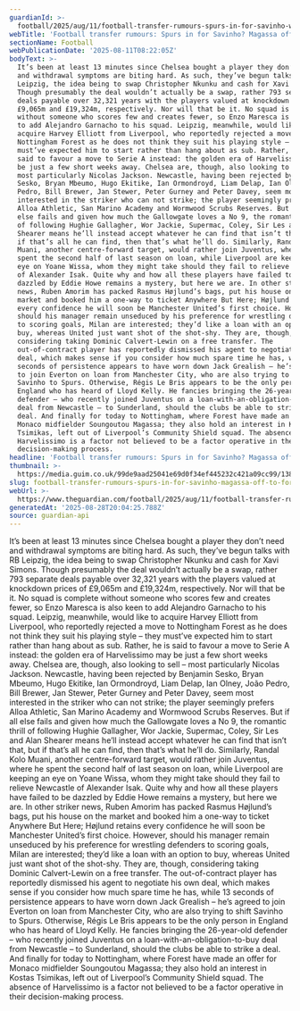 ```yaml
---
guardianId: >-
  football/2025/aug/11/football-transfer-rumours-spurs-in-for-savinho-wissa-to-liverpool
webTitle: 'Football transfer rumours: Spurs in for Savinho? Magassa off to Forest?'
sectionName: Football
webPublicationDate: '2025-08-11T08:22:05Z'
bodyText: >-
  It’s been at least 13 minutes since Chelsea bought a player they don’t need
  and withdrawal symptoms are biting hard. As such, they’ve begun talks with RB
  Leipzig, the idea being to swap Christopher Nkunku and cash for Xavi Simons.
  Though presumably the deal wouldn’t actually be a swap, rather 793 separate
  deals payable over 32,321 years with the players valued at knockdown prices of
  £9,065m and £19,324m, respectively. Nor will that be it. No squad is complete
  without someone who scores few and creates fewer, so Enzo Maresca is also keen
  to add Alejandro Garnacho to his squad. Leipzig, meanwhile, would like to
  acquire Harvey Elliott from Liverpool, who reportedly rejected a move to
  Nottingham Forest as he does not think they suit his playing style – they
  must’ve expected him to start rather than hang about as sub. Rather, he is
  said to favour a move to Serie A instead: the golden era of Harvelissimo may
  be just a few short weeks away. Chelsea are, though, also looking to sell –
  most particularly Nicolas Jackson. Newcastle, having been rejected by Benjamin
  Sesko, Bryan Mbeumo, Hugo Ekitike, Ian Ormondroyd, Liam Delap, Ian Olney, João
  Pedro, Bill Brewer, Jan Stewer, Peter Gurney and Peter Davey, seem most
  interested in the striker who can not strike; the player seemingly prefers
  Alloa Athletic, San Marino Academy and Wormwood Scrubs Reserves. But if all
  else fails and given how much the Gallowgate loves a No 9, the romantic thrill
  of following Hughie Gallagher, Wor Jackie, Supermac, Coley, Sir Les and Alan
  Shearer means he’ll instead accept whatever he can find that isn’t that, but
  if that’s all he can find, then that’s what he’ll do. Similarly, Randal Kolo
  Muani, another centre-forward target, would rather join Juventus, where he
  spent the second half of last season on loan, while Liverpool are keeping an
  eye on Yoane Wissa, whom they might take should they fail to relieve Newcastle
  of Alexander Isak. Quite why and how all these players have failed to be
  dazzled by Eddie Howe remains a mystery, but here we are. In other striker
  news, Ruben Amorim has packed Rasmus Højlund’s bags, put his house on the
  market and booked him a one-way to ticket Anywhere But Here; Højlund retains
  every confidence he will soon be Manchester United’s first choice. However,
  should his manager remain unseduced by his preference for wrestling defenders
  to scoring goals, Milan are interested; they’d like a loan with an option to
  buy, whereas United just want shot of the shot-shy. They are, though,
  considering taking Dominic Calvert-Lewin on a free transfer. The
  out-of-contract player has reportedly dismissed his agent to negotiate his own
  deal, which makes sense if you consider how much spare time he has, while 13
  seconds of persistence appears to have worn down Jack Grealish – he’s agreed
  to join Everton on loan from Manchester City, who are also trying to shift
  Savinho to Spurs. Otherwise, Régis Le Bris appears to be the only person in
  England who has heard of Lloyd Kelly. He fancies bringing the 26-year-old
  defender – who recently joined Juventus on a loan-with-an-obligation-to-buy
  deal from Newcastle – to Sunderland, should the clubs be able to strike a
  deal. And finally for today to Nottingham, where Forest have made an offer for
  Monaco midfielder Soungoutou Magassa; they also hold an interest in Kostas
  Tsimikas, left out of Liverpool’s Community Shield squad. The absence of
  Harvelissimo is a factor not believed to be a factor operative in their
  decision-making process.
headline: 'Football transfer rumours: Spurs in for Savinho? Magassa off to Forest?'
thumbnail: >-
  https://media.guim.co.uk/99de9aad25041e69d0f34ef445232c421a09cc99/1382_490_3468_2776/500.jpg
slug: football-transfer-rumours-spurs-in-for-savinho-magassa-off-to-forest
webUrl: >-
  https://www.theguardian.com/football/2025/aug/11/football-transfer-rumours-spurs-in-for-savinho-wissa-to-liverpool
generatedAt: '2025-08-28T20:04:25.788Z'
source: guardian-api
---
```

It’s been at least 13 minutes since Chelsea bought a player they don’t need and withdrawal symptoms are biting hard. As such, they’ve begun talks with RB Leipzig, the idea being to swap Christopher Nkunku and cash for Xavi Simons. Though presumably the deal wouldn’t actually be a swap, rather 793 separate deals payable over 32,321 years with the players valued at knockdown prices of £9,065m and £19,324m, respectively. Nor will that be it. No squad is complete without someone who scores few and creates fewer, so Enzo Maresca is also keen to add Alejandro Garnacho to his squad. Leipzig, meanwhile, would like to acquire Harvey Elliott from Liverpool, who reportedly rejected a move to Nottingham Forest as he does not think they suit his playing style – they must’ve expected him to start rather than hang about as sub. Rather, he is said to favour a move to Serie A instead: the golden era of Harvelissimo may be just a few short weeks away. Chelsea are, though, also looking to sell – most particularly Nicolas Jackson. Newcastle, having been rejected by Benjamin Sesko, Bryan Mbeumo, Hugo Ekitike, Ian Ormondroyd, Liam Delap, Ian Olney, João Pedro, Bill Brewer, Jan Stewer, Peter Gurney and Peter Davey, seem most interested in the striker who can not strike; the player seemingly prefers Alloa Athletic, San Marino Academy and Wormwood Scrubs Reserves. But if all else fails and given how much the Gallowgate loves a No 9, the romantic thrill of following Hughie Gallagher, Wor Jackie, Supermac, Coley, Sir Les and Alan Shearer means he’ll instead accept whatever he can find that isn’t that, but if that’s all he can find, then that’s what he’ll do. Similarly, Randal Kolo Muani, another centre-forward target, would rather join Juventus, where he spent the second half of last season on loan, while Liverpool are keeping an eye on Yoane Wissa, whom they might take should they fail to relieve Newcastle of Alexander Isak. Quite why and how all these players have failed to be dazzled by Eddie Howe remains a mystery, but here we are. In other striker news, Ruben Amorim has packed Rasmus Højlund’s bags, put his house on the market and booked him a one-way to ticket Anywhere But Here; Højlund retains every confidence he will soon be Manchester United’s first choice. However, should his manager remain unseduced by his preference for wrestling defenders to scoring goals, Milan are interested; they’d like a loan with an option to buy, whereas United just want shot of the shot-shy. They are, though, considering taking Dominic Calvert-Lewin on a free transfer. The out-of-contract player has reportedly dismissed his agent to negotiate his own deal, which makes sense if you consider how much spare time he has, while 13 seconds of persistence appears to have worn down Jack Grealish – he’s agreed to join Everton on loan from Manchester City, who are also trying to shift Savinho to Spurs. Otherwise, Régis Le Bris appears to be the only person in England who has heard of Lloyd Kelly. He fancies bringing the 26-year-old defender – who recently joined Juventus on a loan-with-an-obligation-to-buy deal from Newcastle – to Sunderland, should the clubs be able to strike a deal. And finally for today to Nottingham, where Forest have made an offer for Monaco midfielder Soungoutou Magassa; they also hold an interest in Kostas Tsimikas, left out of Liverpool’s Community Shield squad. The absence of Harvelissimo is a factor not believed to be a factor operative in their decision-making process.
